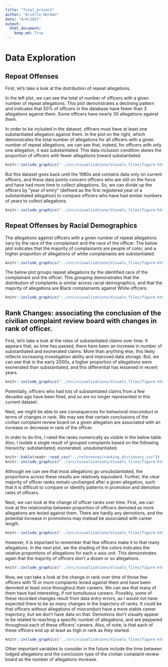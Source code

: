 ```yaml
---
title: "final_project"
author: "Arielle Herman"
date: "4/4/2021"
output:
  html_document:
    keep_md: True
---
```


# Data Exploration

## Repeat Offenses

First, let's take a look at the distribution of repeat allegations.

In the left plot, we can see the total of number of officers with a given number of repeat allegations.  This plot demonstrates a declining pattern and indicates that 50% of officers in the database have fewer than 3 allegations against them.  Some officers have nearly 30 allegations against them.

In order to be included in the dataset, officers must have at least one substantiated allegation against them. In the plot on the right, which demonstrates the total number of allegations for all officers with a given number of repeat allegations, we can see that, indeed, for officers with only one allegation, it was substantiated.  This data inclusion condition skews the proportion of officers with fewer allegations toward substantiated.

```r
knitr::include_graphics("../src/visualizations/Visuals_files/figure-html/repeat_complaints-1.png")
```

But this dataset goes back until the 1980s and contains data only on current officers, and these data points concern officers who are still on the force and have had more time to collect allegations.  So, we can divide up the officers by "year of entry" (defined as the first registered year of a substantiated allegation) to compare officers who have had similar numbers of years to collect allegations.

```r
knitr::include_graphics("../src/visualizations/Visuals_files/figure-html/repeat_complaints_decade_entry-1.png")
```

## Repeat Offenses by Racial Demographics

The allegations against officers with a given number of repeat allegations vary by the race of the complainant and the race of the officer.  The below plot indicates that the majority of complainants are people of color, and a higher proportion of allegations of white complainants are substantiated.

```r
knitr::include_graphics("../src/visualizations/Visuals_files/figure-html/repeat_complaints_eth-2.png")
```

The below plot groups repeat allegations by the identified race of the complainant and the officer. This grouping demonstrates that the distribution of complaints is similar across racial demographics, and that the majority of allegations are Black complainants against White officers.

```r
knitr::include_graphics("../src/visualizations/Visuals_files/figure-html/repeat_complaints_eth-1.png")
```

## Rank Changes: associating the conclusion of the civilian complaint review board with changes in rank of officer.

<!--
I seek to identify potential disciplinary action in terms of rank changes over time associated with board disposition resolution..  Another way to look at presence of reactions to repeat offenses could be the change in command or precinct.
-->

First, let's take a look at the rates of substantiated claims over time.  It appears that, as time has passed, there have been an increase in number of substantiated and exonerated claims.  More than anything else, this likely reflects increasing investigation ability and improved data storage.  But, we can see that in the early 2000s, a higher proportion of allegations were exonerated than substantiated, and this differential has lessened in recent years.

```r
knitr::include_graphics("../src/visualizations/Visuals_files/figure-html/complaint_results_time-1.png")
```

<!--How is this impacted by admittance of officers into the dataset.-->

Potentially, officers who had lots of substantiated claims from a few decades ago have been fired, and so are no longer represented in this current dataset.
<!--
More and more new officers who have had only one substantiated complaint.
How to control for the missingness of the data.
We can't conclude anything from overall trends, but these bumps suggest that something interesting happened there.  Missingness of data doesn't explain the bumps (political climate).-->

Next, we might be able to see consequences for behavioral misconduct in terms of changes in rank.  We may see that certain conclusions of the civilian complaint review board on a given allegation are associated with an increase or decrease in rank of the officer.

In order to do this, I rated the ranks numerically as visible in the below table.  Also, I isolate a single result of grouped complaints based on the following hierarchy: substanitated, exonerated, unsubstantiated.

```r
knitr::kable(readr::read_csv("../references/ranking_dictionary.csv"))
knitr::include_graphics("../src/visualizations/Visuals_files/figure-html/rank_changes_resolution-1.png")
```

Although we can see that most allegations go unsubstantiated, the proportions across these results are relatively equivalent.  Further, the clear majority of officer ranks remain unchanged after a given allegation, such that it is difficult to compare or identify patterns in promotion and demotion rates of officers.  <!--Actually, it seems that there is a pattern concerning promoted officers...-->


Next, we can look at the change of officer ranks over time.  First, we can look at the relationship between proportion of officers demoted as more allegations are levied against them.  There are hardly any demotions, and the potential increase in promotions may instead be associated with career length.

```r
knitr::include_graphics("../src/visualizations/Visuals_files/figure-html/rank_changes-1.png")
```

However, it is important to remember that few officers make it to that many allegations. In the next plot, we the shading of the colors indicates the relative proportions of allegations for each x-axis unit.  This demonstrates again that the majority of officers don't a dozen or so allegations.

```r
knitr::include_graphics("../src/visualizations/Visuals_files/figure-html/rank_changes-2.png")
```

Now, we can take a look at the change in rank over time of those few officers with 15 or more complaints levied against them and have been demoted at least once throughout their careers.  We can see that many of them have had interesting, if not tumultuous careers.  Possibly, some of these recorded changes result from data entry errors, as I would not have expected there to be so many changes in the trajectory of ranks.  It could be that officers without allegations of misconduct have a more stable career trajectory, but we don't have data on that.  Demotions don't visually appear to be related to reaching a specific number of allegations, and are peppered throughout each of these officers' careers.  Also, of note, is that each of these officers end up at least as high in rank as they started.

```r
knitr::include_graphics("../src/visualizations/Visuals_files/figure-html/spark_plot_rank-1.png")
```

Other important variables to consider in the future include the time between lodged allegations and the conclusion type of the civilian complaint review board as the number of allegations increase.

<!--
The median response time to allegations is just over half a year.

Finally, we can take a look at where the allegations occur. (To be added...)-->
